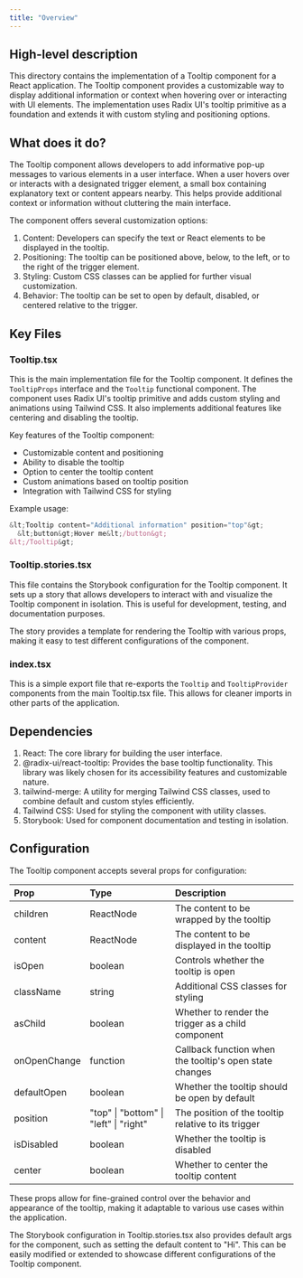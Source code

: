 ```yaml
---
title: "Overview"
---
```


## High-level description
This directory contains the implementation of a Tooltip component for a React application. The Tooltip component provides a customizable way to display additional information or context when hovering over or interacting with UI elements. The implementation uses Radix UI's tooltip primitive as a foundation and extends it with custom styling and positioning options.

## What does it do?
The Tooltip component allows developers to add informative pop-up messages to various elements in a user interface. When a user hovers over or interacts with a designated trigger element, a small box containing explanatory text or content appears nearby. This helps provide additional context or information without cluttering the main interface.

The component offers several customization options:
1. Content: Developers can specify the text or React elements to be displayed in the tooltip.
2. Positioning: The tooltip can be positioned above, below, to the left, or to the right of the trigger element.
3. Styling: Custom CSS classes can be applied for further visual customization.
4. Behavior: The tooltip can be set to open by default, disabled, or centered relative to the trigger.

## Key Files

### Tooltip.tsx
This is the main implementation file for the Tooltip component. It defines the `TooltipProps` interface and the `Tooltip` functional component. The component uses Radix UI's tooltip primitive and adds custom styling and animations using Tailwind CSS. It also implements additional features like centering and disabling the tooltip.

Key features of the Tooltip component:
- Customizable content and positioning
- Ability to disable the tooltip
- Option to center the tooltip content
- Custom animations based on tooltip position
- Integration with Tailwind CSS for styling

Example usage:
```jsx
&lt;Tooltip content="Additional information" position="top"&gt;
  &lt;button&gt;Hover me&lt;/button&gt;
&lt;/Tooltip&gt;
```

### Tooltip.stories.tsx
This file contains the Storybook configuration for the Tooltip component. It sets up a story that allows developers to interact with and visualize the Tooltip component in isolation. This is useful for development, testing, and documentation purposes.

The story provides a template for rendering the Tooltip with various props, making it easy to test different configurations of the component.

### index.tsx
This is a simple export file that re-exports the `Tooltip` and `TooltipProvider` components from the main Tooltip.tsx file. This allows for cleaner imports in other parts of the application.

## Dependencies
1. React: The core library for building the user interface.
2. @radix-ui/react-tooltip: Provides the base tooltip functionality. This library was likely chosen for its accessibility features and customizable nature.
3. tailwind-merge: A utility for merging Tailwind CSS classes, used to combine default and custom styles efficiently.
4. Tailwind CSS: Used for styling the component with utility classes.
5. Storybook: Used for component documentation and testing in isolation.

## Configuration
The Tooltip component accepts several props for configuration:

| Prop | Type | Description |
|:-----|:-----|:------------|
| children | ReactNode | The content to be wrapped by the tooltip |
| content | ReactNode | The content to be displayed in the tooltip |
| isOpen | boolean | Controls whether the tooltip is open |
| className | string | Additional CSS classes for styling |
| asChild | boolean | Whether to render the trigger as a child component |
| onOpenChange | function | Callback function when the tooltip's open state changes |
| defaultOpen | boolean | Whether the tooltip should be open by default |
| position | "top" \| "bottom" \| "left" \| "right" | The position of the tooltip relative to its trigger |
| isDisabled | boolean | Whether the tooltip is disabled |
| center | boolean | Whether to center the tooltip content |

These props allow for fine-grained control over the behavior and appearance of the tooltip, making it adaptable to various use cases within the application.

The Storybook configuration in Tooltip.stories.tsx also provides default args for the component, such as setting the default content to "Hi". This can be easily modified or extended to showcase different configurations of the Tooltip component.